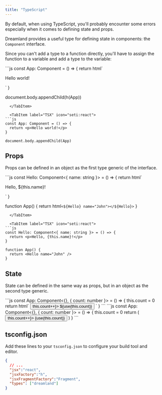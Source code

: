 ```yaml
---
title: "TypeScript"
---
```


By default, when using TypeScript, you'll probably encounter some errors especially when it comes to defining state and props.

Dreamland provides a useful type for defining state in components: the `Component` interface.

Since you can't add a type to a function directly, you'll have to assign the function to a variable and add a type to the variable:


<Tabs syncKey="language">
  <TabItem label="TypeScript" icon="seti:typescript">
```js
const App: Component = () => {
  return html`<p>Hello world!</p>`
}

document.body.appendChild(h(App))
```
  </TabItem>

  <TabItem label="TSX" icon="seti:react">
```js
const App: Component = () => {
  return <p>Hello world!</p>
}

document.body.appendChild(App)
```
  </TabItem>
</Tabs>

## Props
Props can be defined in an object as the first type generic of the interface.

<Tabs syncKey="language">
  <TabItem label="TypeScript" icon="seti:typescript">
```js
const Hello: Component<{ name: string }> = () => {
  return html`<p>Hello, ${this.name}!</p>`
}

function App() {
  return html`<${Hello} name="John"></${Hello}>`
}
```
  </TabItem>

  <TabItem label="TSX" icon="seti:react">
```js
const Hello: Component<{ name: string }> = () => {
  return <p>Hello, {this.name}!</p>
}

function App() {
  return <Hello name="John" />
}
```
  </TabItem>
</Tabs>

## State
State can be defined in the same way as props, but in an object as the second type generic.

<Tabs syncKey="language">
  <TabItem label="TypeScript" icon="seti:typescript">
```js
const App: Component<{}, { count: number }> = () => {
  this.count = 0
  return html`
    <button on:click=${() => this.count++}>
      ${use(this.count)}
    </button>
  `
}
```
  </TabItem>

  <TabItem label="TSX" icon="seti:react">
```js
const App: Component<{}, { count: number }> = () => {
  this.count = 0
  return (
    <button on:click={() => this.count++}>
      {use(this.count)}
    </button>
  )
}
```
  </TabItem>
</Tabs>

## tsconfig.json
Add these lines to your `tsconfig.json` to configure your build tool and editor.

```json
{
  // ...
  "jsx":"react",
  "jsxFactory":"h",
  "jsxFragmentFactory":"Fragment",
  "types": ["dreamland"]
}
```